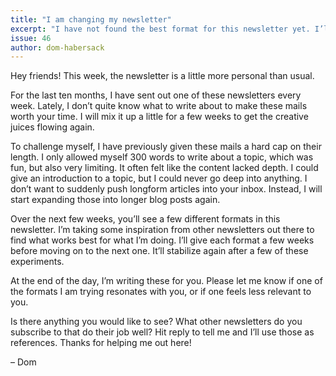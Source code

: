```yaml
---
title: "I am changing my newsletter"
excerpt: "I have not found the best format for this newsletter yet. I’ll try a few different ones to see what works best for my readers."
issue: 46
author: dom-habersack
---
```

Hey friends! This week, the newsletter is a little more personal than usual.

For the last ten months, I have sent out one of these newsletters every week. Lately, I don’t quite know what to write about to make these mails worth your time. I will mix it up a little for a few weeks to get the creative juices flowing again.

To challenge myself, I have previously given these mails a hard cap on their length. I only allowed myself 300 words to write about a topic, which was fun, but also very limiting. It often felt like the content lacked depth. I could give an introduction to a topic, but I could never go deep into anything. I don’t want to suddenly push longform articles into your inbox. Instead, I will start expanding those into longer blog posts again.

Over the next few weeks, you’ll see a few different formats in this newsletter. I’m taking some inspiration from other newsletters out there to find what works best for what I’m doing. I’ll give each format a few weeks before moving on to the next one. It’ll stabilize again after a few of these experiments.

At the end of the day, I’m writing these for you. Please let me know if one of the formats I am trying resonates with you, or if one feels less relevant to you.

Is there anything you would like to see? What other newsletters do you subscribe to that do their job well? Hit reply to tell me and I’ll use those as references. Thanks for helping me out here!

– Dom
